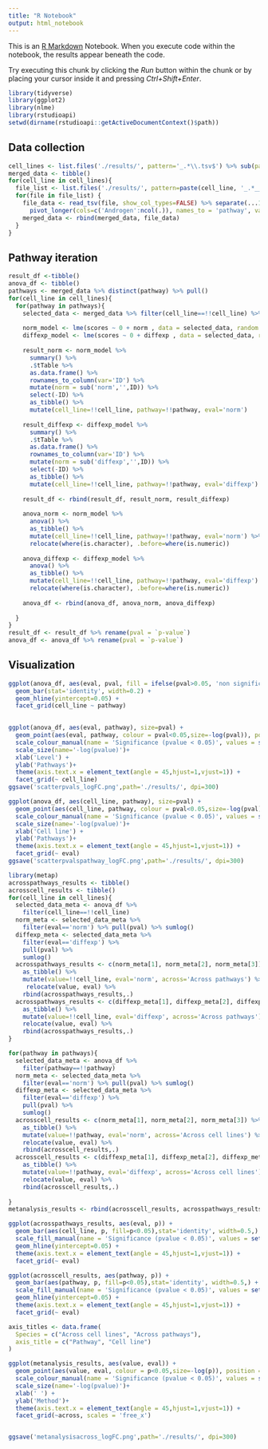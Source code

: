 ```yaml
---
title: "R Notebook"
output: html_notebook
---
```


This is an [R Markdown](http://rmarkdown.rstudio.com) Notebook. When you execute code within the notebook, the results appear beneath the code. 

Try executing this chunk by clicking the *Run* button within the chunk or by placing your cursor inside it and pressing *Ctrl+Shift+Enter*. 

```r
library(tidyverse)
library(ggplot2)
library(nlme)
library(rstudioapi)
setwd(dirname(rstudioapi::getActiveDocumentContext()$path))

```


## Data collection
```r
cell_lines <- list.files('./results/', pattern='_.*\\.tsv$') %>% sub(pattern='_.*\\.tsv', replacement='') %>% unique()
merged_data <- tibble()
for(cell_line in cell_lines){
  file_list <- list.files('./results/', pattern=paste(cell_line, '_.*__logFC__cons__decoupleroutput.tsv', sep='')) %>% paste('./results/', ., sep='')
  for(file in file_list) {
    file_data <- read_tsv(file, show_col_types=FALSE) %>% separate(...1, into=c('cell_line_treatment','norm', 'diffexp', 'dcmethod'), sep='__', remove=FALSE) %>% separate(cell_line_treatment, into=c('cell_line', 'treatment'), sep='_') %>%
      pivot_longer(cols=c('Androgen':ncol(.)), names_to = 'pathway', values_to = 'scores') %>% select(-dcmethod)
    merged_data <- rbind(merged_data, file_data)
  }
}
```

## Pathway iteration
```r
result_df <-tibble()
anova_df <- tibble()
pathways <- merged_data %>% distinct(pathway) %>% pull()
for(cell_line in cell_lines){
  for(pathway in pathways){
    selected_data <- merged_data %>% filter(cell_line==!!cell_line) %>% filter(pathway==!!pathway)
    
    norm_model <- lme(scores ~ 0 + norm , data = selected_data, random = ~ 1 | treatment)
    diffexp_model <- lme(scores ~ 0 + diffexp , data = selected_data, random = ~ 1 | treatment)
    
    result_norm <- norm_model %>% 
      summary() %>%
      .$tTable %>% 
      as.data.frame() %>% 
      rownames_to_column(var='ID') %>% 
      mutate(norm = sub('norm','',ID)) %>% 
      select(-ID) %>%
      as_tibble() %>% 
      mutate(cell_line=!!cell_line, pathway=!!pathway, eval='norm')
    
    result_diffexp <- diffexp_model %>% 
      summary() %>%
      .$tTable %>% 
      as.data.frame() %>% 
      rownames_to_column(var='ID') %>% 
      mutate(norm = sub('diffexp','',ID)) %>% 
      select(-ID) %>%
      as_tibble() %>% 
      mutate(cell_line=!!cell_line, pathway=!!pathway, eval='diffexp')
    
    result_df <- rbind(result_df, result_norm, result_diffexp)
    
    anova_norm <- norm_model %>%
      anova() %>%
      as_tibble() %>%
      mutate(cell_line=!!cell_line, pathway=!!pathway, eval='norm') %>%
      relocate(where(is.character), .before=where(is.numeric))
    
    anova_diffexp <- diffexp_model %>%
      anova() %>%
      as_tibble() %>%
      mutate(cell_line=!!cell_line, pathway=!!pathway, eval='diffexp') %>%
      relocate(where(is.character), .before=where(is.numeric))
    
    anova_df <- rbind(anova_df, anova_norm, anova_diffexp)
    
  }
}
result_df <- result_df %>% rename(pval = `p-value`)
anova_df <- anova_df %>% rename(pval = `p-value`)
```

## Visualization
```r
ggplot(anova_df, aes(eval, pval, fill = ifelse(pval>0.05, 'non significant', 'significant'))) +
  geom_bar(stat='identity', width=0.2) +
  geom_hline(yintercept=0.05) +
  facet_grid(cell_line ~ pathway)
  


```

```r

ggplot(anova_df, aes(eval, pathway), size=pval) +
  geom_point(aes(eval, pathway, colour = pval<0.05,size=-log(pval)), position = position_dodge(width = 0)) +
  scale_colour_manual(name = 'Significance (pvalue < 0.05)', values = setNames(c('red','darkgrey'),c(T, F)))+
  scale_size(name='-log(pvalue)')+
  xlab('Level') + 
  ylab('Pathways')+
  theme(axis.text.x = element_text(angle = 45,hjust=1,vjust=1)) +
  facet_grid(~ cell_line)
ggsave('scatterpvals_logFC.png',path='./results/', dpi=300)

```
```r

ggplot(anova_df, aes(cell_line, pathway), size=pval) +
  geom_point(aes(cell_line, pathway, colour = pval<0.05,size=-log(pval)), position = position_dodge(width = 0)) +
  scale_colour_manual(name = 'Significance (pvalue < 0.05)', values = setNames(c('red','darkgrey'),c(T, F)))+
  scale_size(name='-log(pvalue)')+
  xlab('Cell line') + 
  ylab('Pathways')+
  theme(axis.text.x = element_text(angle = 45,hjust=1,vjust=1)) +
  facet_grid(~ eval)
ggsave('scatterpvalspathway_logFC.png',path='./results/', dpi=300)

```


```r
library(metap)
acrosspathways_results <- tibble()
acrosscell_results <- tibble()
for(cell_line in cell_lines){
  selected_data_meta <- anova_df %>% 
    filter(cell_line==!!cell_line)
  norm_meta <- selected_data_meta %>% 
    filter(eval=='norm') %>% pull(pval) %>% sumlog()
  diffexp_meta <- selected_data_meta %>% 
    filter(eval=='diffexp') %>% 
    pull(pval) %>% 
    sumlog()
  acrosspathways_results <- c(norm_meta[1], norm_meta[2], norm_meta[3]) %>% 
    as_tibble() %>% 
    mutate(value=!!cell_line, eval='norm', across='Across pathways') %>%
	 relocate(value, eval) %>%
    rbind(acrosspathways_results,.)
  acrosspathways_results <- c(diffexp_meta[1], diffexp_meta[2], diffexp_meta[3]) %>% 
    as_tibble() %>% 
    mutate(value=!!cell_line, eval='diffexp', across='Across pathways') %>% 
    relocate(value, eval) %>%
    rbind(acrosspathways_results,.)
}

for(pathway in pathways){
  selected_data_meta <- anova_df %>% 
    filter(pathway==!!pathway)
  norm_meta <- selected_data_meta %>% 
    filter(eval=='norm') %>% pull(pval) %>% sumlog()
  diffexp_meta <- selected_data_meta %>% 
    filter(eval=='diffexp') %>% 
    pull(pval) %>% 
    sumlog()
  acrosscell_results <- c(norm_meta[1], norm_meta[2], norm_meta[3]) %>% 
    as_tibble() %>% 
    mutate(value=!!pathway, eval='norm', across='Across cell lines') %>% 
    relocate(value, eval) %>%
    rbind(acrosscell_results,.)
  acrosscell_results <- c(diffexp_meta[1], diffexp_meta[2], diffexp_meta[3]) %>% 
    as_tibble() %>% 
    mutate(value=!!pathway, eval='diffexp', across='Across cell lines') %>% 
    relocate(value, eval) %>%
    rbind(acrosscell_results,.)
  
}
metanalysis_results <- rbind(acrosscell_results, acrosspathways_results)
```

```r
ggplot(acrosspathways_results, aes(eval, p)) +
  geom_bar(aes(cell_line, p, fill=p<0.05),stat='identity', width=0.5,) +
  scale_fill_manual(name = 'Significance (pvalue < 0.05)', values = setNames(c('red','darkgrey'),c(T, F)))+
  geom_hline(yintercept=0.05) +
  theme(axis.text.x = element_text(angle = 45,hjust=1,vjust=1)) +
  facet_grid(~ eval)
```

```r
ggplot(acrosscell_results, aes(pathway, p)) +
  geom_bar(aes(pathway, p, fill=p<0.05),stat='identity', width=0.5,) +
  scale_fill_manual(name = 'Significance (pvalue < 0.05)', values = setNames(c('red','darkgrey'),c(T, F)))+
  geom_hline(yintercept=0.05) +
  theme(axis.text.x = element_text(angle = 45,hjust=1,vjust=1)) +
  facet_grid(~ eval)
```

```r
axis_titles <- data.frame(
  Species = c("Across cell lines", "Across pathways"),
  axis_title = c("Pathway", "Cell line")
)

ggplot(metanalysis_results, aes(value, eval)) +
  geom_point(aes(value, eval, colour = p<0.05,size=-log(p)), position = position_dodge(width = 0)) +
  scale_colour_manual(name = 'Significance (pvalue < 0.05)', values = setNames(c('red','darkgrey'),c(T, F)))+
  scale_size(name='-log(pvalue)')+
  xlab(' ') + 
  ylab('Method')+
  theme(axis.text.x = element_text(angle = 45,hjust=1,vjust=1)) +
  facet_grid(~across, scales = 'free_x')


ggsave('metanalysisacross_logFC.png',path='./results/', dpi=300)

```